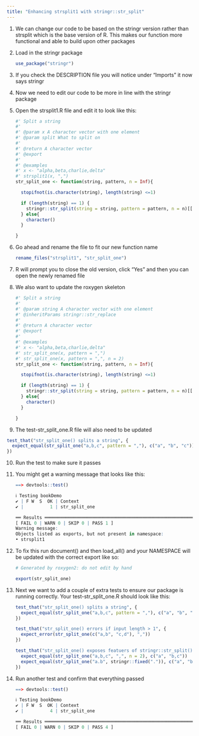 ```yaml
---
title: "Enhancing strsplit1 with stringr::str_split"
---
```


1.  We can change our code to be based on the stringr version rather than strsplit which is the base version of R. This makes our function more functional and able to build upon other packages

2.  Load in the stringr package

    ``` r
    use_package("stringr")
    ```

3.  If you check the DESCRIPTION file you will notice under "Imports" it now says stringr

4.  Now we need to edit our code to be more in line with the stringr package

5.  Open the strsplit1.R file and edit it to look like this:

    ``` r
    #' Split a string
    #'
    #' @param x A character vector with one element
    #' @param split What to split on
    #'
    #' @return A character vector
    #' @export
    #'
    #' @examples
    #' x <- "alpha,beta,charlie,delta"
    #' strsplit1(x, ",")
    str_split_one <- function(string, pattern, n = Inf){

      stopifnot(is.character(string), length(string) <=1)

      if (length(string) == 1) {
        stringr::str_split(string = string, pattern = pattern, n = n)[[1]]
      } else{
        character()
      }

    }
    ```

6.  Go ahead and rename the file to fit our new function name

    ``` r
    rename_files("strsplit1", "str_split_one")
    ```

7.  R will prompt you to close the old version, click "Yes" and then you can open the newly renamed file

8.  We also want to update the roxygen skeleton

    ``` r
    #' Split a string
    #'
    #' @param string A character vector with one element
    #' @inheritParams stringr::str_replace
    #'
    #' @return A character vector
    #' @export
    #'
    #' @examples
    #' x <- "alpha,beta,charlie,delta"
    #' str_split_one(x, pattern = ",")
    #' str_split_one(x, pattern = ",", n = 2)
    str_split_one <- function(string, pattern, n = Inf){

      stopifnot(is.character(string), length(string) <=1)

      if (length(string) == 1) {
        stringr::str_split(string = string, pattern = pattern, n = n)[[1]]
      } else{
        character()
      }

    }
    ```

9.  The test-str_split_one.R file will also need to be updated

``` r
test_that("str_split_one() splits a string", {
  expect_equal(str_split_one("a,b,c", pattern = ","), c("a", "b", "c"))
})
```

10. Run the test to make sure it passes

11. You might get a warning message that looks like this:

    ``` r
    ==> devtools::test()

    ℹ Testing bookDemo
    ✔ | F W  S  OK | Context
    ✔ |          1 | str_split_one                                                                                           

    ══ Results ══════════════════════════════════════════════════════════════════════════════════════════════════════════════
    [ FAIL 0 | WARN 0 | SKIP 0 | PASS 1 ]
    Warning message:
    Objects listed as exports, but not present in namespace:
    • strsplit1 
    ```

12. To fix this run document() and then load_all() and your NAMESPACE will be updated with the correct export like so:

    ``` r
    # Generated by roxygen2: do not edit by hand

    export(str_split_one)
    ```

13. Next we want to add a couple of extra tests to ensure our package is running correctly. Your test-str_split_one.R should look like this:

    ``` r
    test_that("str_split_one() splits a string", {
      expect_equal(str_split_one("a,b,c", pattern = ","), c("a", "b", "c"))
    })

    test_that("str_split_one() errors if input length > 1", {
      expect_error(str_split_one(c("a,b", "c,d"), ","))
    })

    test_that("str_split_one() exposes featuers of stringr::str_split()", {
      expect_equal(str_split_one("a,b,c", ",", n = 2), c("a", "b,c"))
      expect_equal(str_split_one("a.b", stringr::fixed(".")), c("a", "b"))
    })
    ```

14. Run another test and confirm that everything passed

    ``` r
    ==> devtools::test()

    ℹ Testing bookDemo
    ✔ | F W  S  OK | Context
    ✔ |          4 | str_split_one                                                                                           

    ══ Results ══════════════════════════════════════════════════════════════════════════════════════════════════════════════
    [ FAIL 0 | WARN 0 | SKIP 0 | PASS 4 ]
    ```
